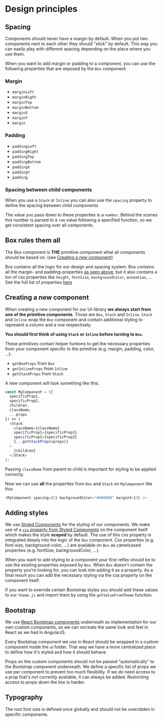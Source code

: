 
<Meta title="Introduction/Design Principles" />

# Design principles

## Spacing

Components should never have a margin by default. When you put two components next to each other they should "stick" by default. This way you can easily play with different spacing depending on the place where you use them.

When you want to add margin or padding to a component, you can use the following properties that are exposed by the `Box` component:

### Margin

- `marginLeft`
- `marginRight`
- `marginTop`
- `marginBottom`
- `marginX`
- `marginY`
- `margin`

### Padding

- `paddingLeft`
- `paddingRight`
- `paddingTop`
- `paddingBottom`
- `paddingX`
- `paddingY`
- `padding`

### Spacing between child components

When you use a `Stack` or `Inline` you can also use the `spacing` property to define the spacing between child components

The value you pass down to these properties is a `number`. Behind the scenes this number is parsed to a `rem` value following a specified function, so we get consistent spacing over all components.

## Box rules them all

The Box component is **THE** primitive component what all components should be based on. (see [Creating a new component](#creating-a-new-component))

Box contains all the logic for our design and spacing system. Box contains all the margin- and padding-properties [as seen above](#spacing), but it also contains a ton of css properties like `height`, `fontSize`, `backgroundColor`, `animation`, ...
See the full list of properties [here](/story/primitives-box--default-story)

## Creating a new component

When creating a new component for our UI-library **we always start from one of the primitive components**. Those are `Box`, `Stack` and `Inline`.
`Stack` and `Inline` wrap the `Box` component and contain additional styling to represent a column and a row respectively.

**You should first think of using `Stack` or `Inline` before turning to `Box`.**

These primitives contain helper funtions to get the necessary properties from your component specific to the primitive (e.g. margin, padding, color, ...):

- `getBoxProps` from `Box`
- `getInlineProps` from `Inline`
- `getStackProps` from `Stack`

A new component will look something like this:

```javascript
const MyComponent = ({
  specificProp1,
  specificProp2,
  children,
  className,
  ...props
}) => (
  <Stack
    className={className}
    specificProp1={specificProp1}
    specificProp2={specificProp2}
    {...getStackProps(props)}
  >
    {children}
  </Stack>
);
```

Passing `className` from parent to child is important for styling to be applied correctly.

Now we can use **all** the properties from `Box` and `Stack` on `MyComponent` like this:

```javascript
<MyComponent spacing={3} backgroundColor="#000000" marginY={4} />
```

## Adding styles

We use [Styled Components](https://styled-components.com/) for the styling of our components.
We make use of a [`css` property from Styled Components](https://styled-components.com/docs/api#css-prop) on the component itself which makes the style **scoped** by default.
The use of this css property is integrated deeply into the logic of the `Box` component.
Css properties (e.g. font-size, background-color, ...) are available on `Box` as camelcased properties (e.g. fontSize, backgroundColor, ...).

When you want to add styling to a component your first reflex should be to use the existing properties exposed by `Box`.
When `Box` doesn't contain the property you're looking for, you can look into adding it as a property.
As a final resort you can add the necessary styling via the css property on the component itself.

If you want to override certain Bootstrap styles you should add these values to our `theme.js` and import them by using the `getValueFromTheme` function.

## Bootstrap

We use [React Bootstrap components](https://react-bootstrap.github.io/) underneath as implementation for our own custom components, so we can recreate the same look
and feel in React as we had in AngularJS.

Every Bootstrap component we use in React should be wrapped in a custom component inside the ui folder.
That way we have a more centralized place to define how it's styled and how it should behave.

Props on the custom components should not be passed "automatically" to the Bootstrap component underneath.
We define a specific list of props we use per component to prevent too much flexibility.
If we _do_ need access to a prop that's not currently available, it can always be added.
Restricting access to props down the line is harder.

## Typography

The root font size is defined once globally and should not be overridden in specific components.
